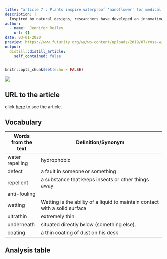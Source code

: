 ```yaml
---
title: "article 7 : Plants inspire waterproof ‘nanoflower’ for medical uses"
description: |
  Inspired by natural designs, researchers have developed an innovative way to make a surface superhydrophobic to benefit the biomedical field.
author:
  - name:  Jennifer Reiley
    url: {}
date: 03-01-2020
preview: https://www.futurity.org/wp/wp-content/uploads/2019/07/rose-with-water-droplets_1600-1.jpg
output:
  distill::distill_article:
    self_contained: false
---
```


```r
knitr::opts_chunk$set(echo = FALSE)
```

![](https://7omcu3a78zp40klds2w28klr-wpengine.netdna-ssl.com/wp-content/uploads/2019/07/BMEN-news-gaharwar-nanoflower-25June2019.jpg)

## URL to the article
click [here](https://today.tamu.edu/2019/07/02/researchers-designed-a-superhydrophobic-nanoflower-for-biomedical-applications/) to see the article.



## Vocabulary 

| Words from the text | Definition/Synonym                                                           |
|---------------------|------------------------------------------------------------------------------|
| water repelling     | hydrophobic                                                                  |
| defect              | a fault in someone or something                                              |
| repellent           | a substance that keeps insects or other things away                          |
| anti-fouling        |                                                                              |
| wetting             | Wetting  is the ability of a liquid to maintain contact with a solid surface |
| ultrathin           | extremely thin.                                                              |
| underneath          | situated directly below (something else).                                    |
| coating             | a thin coating of dust on his desk                                           |


## Analysis table




